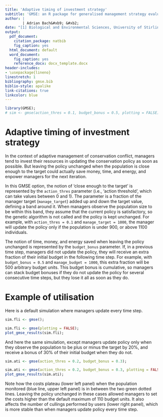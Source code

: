 ```yaml
---
title: 'Adaptive timing of investment strategy'
subtitle: 'GMSE: an R package for generalised management strategy evaluation (New function vignette)'
author: | 
        | Adrian Bach&#xb9; &#xb2;
date: "[1] Biological and Environmental Sciences, University of Stirling, Stirling, UK [2] adrian.bach@stir.ac.uk"
output:
  pdf_document:
    citation_package: natbib
    fig_caption: yes
  html_document: default
  word_document:
    fig_caption: yes
    reference_docx: docx_template.docx
header-includes:
- \usepackage{lineno}
linestretch: 1
bibliography: gmse.bib
biblio-style: apalike
link-citations: true
linkcolor: blue
---
```


```r
library(GMSE);
# sim <- gmse(action_thres = 0.1, budget_bonus = 0.5, plotting = FALSE);
```

Adaptive timing of investment strategy
================================================================================

In the context of adaptive management of conservation conflict, managers tend to invest their resources in updating the conservation policy as soon as possible. But leaving the policy unchanged when the population is close enough to the target could actually save money, time, and energy, and enpower managers for the next iteration. 

In this GMSE option, the notion of 'close enough to the target' is represented by the `action_thres` parameter (i.e., 'action threshold', which can take values between 0 and 1). The parameter is a fraction of the manager target (`manage_target`) added up and down the target value, defining a band around it. When managers observe the population size to be within this band, they assume that the current policy is satisfactory, so the genetic algorithm is not called and the policy is kept unchanged. For example, with `action_thres = 0.1` and `manage_target = 1000`, the manager will update the policy only if the population is under 900, or above 1100 individuals.

The notion of time, money, and energy saved when leaving the policy unchanged is represented by the `budget_bonus` parameter. If, in a previous time step, managers did not update the policy, they will receive an extra fraction of their initial budget in the following time step. For example, with `budget_bonus = 0.5` and `manage_budget = 1000`, this extra fraction will be 500 arbitrary budget units. This budget bonus is cumulative, so managers can stack budget bonuses if they do not update the policy for several consecutive time steps, but they lose it all as soon as they do. 

Example of utilisation
================================================================================

Here is a default simulation where managers update every time step.

```r
sim.fli <- gmse();
```

```r
sim.fli <- gmse(plotting = FALSE);
plot_gmse_results(sim.fli);
```

And here the same simulation, except managers update policy only when they observe the population to be plus or minus the target by 20%, and receive a bonus of 30% of their initial budget when they do not.

```r
sim.ati <- gmse(action_thres = 0.2, budget_bonus = 0.3);
```

```r
sim.ati <- gmse(action_thres = 0.2, budget_bonus = 0.3, plotting = FALSE);
plot_gmse_results(sim.ati);
```

Note how the costs plateau (lower left panel) when the population monitored (blue line, upper left panel) is in between the two green dotted lines. Leaving the policy unchanged in these cases allowed managers to set the costs higher than the default maximum of 110 budget units. It also affects the number of cullings performed by users (lower right panel), which is more stable than when managers update policy every time step.


